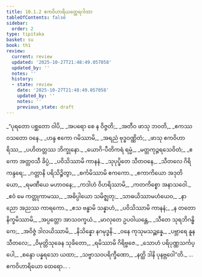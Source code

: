 ```yaml
---
title: 10.1.2 ဧကဝိဟာရိယတ္ထေရဂါထာ
tableOfContents: false
sidebar:
  order: 2
type: tipitaka
basket: su
book: th1
review:
  current: review
  updated: '2025-10-27T21:48:49.057058'
  updated_by: ''
  notes: ''
  history:
  - state: review
    date: '2025-10-27T21:48:49.057058'
    updated_by: ''
    notes: ''
    previous_state: draft
---
```



<ReviewStatus review={frontmatter.review} showDetails={true} />

<HypothesisAnnotation frontmatter={frontmatter} />

<DynamicBreadcrumb />

<Division number="537" book="th1" e="ch" v="19" p="301">

<Paragraph number="841" type="verses" book="th1">
_“ပုရတော ပစ္ဆတော ဝါပိ,_  
_အပရော စေ န ဝိဇ္ဇတိ;_  
_အတီဝ ဖာသု ဘဝတိ,_  
_ဧကဿ ဝသတော ဝနေ._  

</Paragraph>

</Division>
<Division number="538" book="th1" e="ch" v="19" p="301">

<Paragraph number="842" type="verses" book="th1">
_ဟန္ဒ ဧကော ဂမိဿာမိ,_  
_အရညံ ဗုဒ္ဓဝဏ္ဏိတံ;_  
_ဖာသု ဧကဝိဟာရိဿ,_  
_ပဟိတတ္တဿ ဘိက္ခုနော._  

</Paragraph>

</Division>
<Division number="539" book="th1" e="ch" v="19" p="301">

<Paragraph number="843" type="verses" book="th1">
_ယောဂိ-ပီတိကရံ ရမ္မံ,_  
_မတ္တကုဉ္ဇရသေဝိတံ;_  
_ဧကော အတ္တဝသီ ခိပ္ပံ,_  
_ပဝိသိဿာမိ ကာနနံ._  

</Paragraph>

</Division>
<Division number="540" book="th1" e="ch" v="19" p="301">

<Paragraph number="844" type="verses" book="th1">
_သုပုပ္ဖိတေ သီတဝနေ,_  
_သီတလေ ဂိရိကန္ဒရေ;_  
_ဂတ္တာနိ ပရိသိဉ္စိတွာ,_  
_စင်္ကမိဿာမိ ဧကကော._  

</Paragraph>

</Division>
<Division number="541" book="th1" e="ch" v="19" p="301">

<Paragraph number="845" type="verses" book="th1">
_ဧကာကိယော အဒုတိယော,_  
_ရမဏီယေ မဟာဝနေ;_  
_ကဒါဟံ ဝိဟရိဿာမိ,_  
_ကတကိစ္စော အနာသဝေါ._  

</Paragraph>

</Division>
<Division number="542" book="th1" e="ch" v="19" p="301">

<Paragraph number="846" type="verses" book="th1">
_ဧဝံ မေ ကတ္တုကာမဿ,_  
_အဓိပ္ပါယော သမိဇ္ဈတု;_  
_သာဓယိဿာမဟံယေဝ,_  
_နာညော အညဿ ကာရကော._  

</Paragraph>

</Division>
<Division number="543" book="th1" e="ch" v="19" p="302">

<Paragraph number="847" type="verses" book="th1">
_ဧသ ဗန္ဓာမိ သန္နာဟံ,_  
_ပဝိသိဿာမိ ကာနနံ;_  
_န တတော နိက္ခမိဿာမိ,_  
_အပ္ပတ္တော အာသဝက္ခယံ._  

</Paragraph>

</Division>
<Division number="544" book="th1" e="ch" v="19" p="302">

<Paragraph number="848" type="verses" book="th1">
_မာလုတေ ဥပဝါယန္တေ,_  
_သီတေ သုရဘိဂန္ဓိကေ;_  
_အဝိဇ္ဇံ ဒါလယိဿာမိ,_  
_နိသိန္နော နဂမုဒ္ဓနိ._  

</Paragraph>

</Division>
<Division number="545" book="th1" e="ch" v="19" p="302">

<Paragraph number="849" type="verses" book="th1">
_ဝနေ ကုသုမသဉ္ဆန္နေ,_  
_ပဗ္ဘာရေ နူန သီတလေ;_  
_ဝိမုတ္တိသုခေန သုခိတော,_  
_ရမိဿာမိ ဂိရိဗ္ဗဇေ._  

</Paragraph>

</Division>
<Division number="546" book="th1" e="ch" v="19" p="302">

<Paragraph number="850" type="verses" book="th1">
_သောဟံ ပရိပုဏ္ဏသင်္ကပ္ပေါ,_  
_စန္ဒော ပန္နရသော ယထာ;_  
_သဗ္ဗာသဝပရိက္ခီဏော,_  
_နတ္ထိ ဒါနိ ပုနဗ္ဘဝေါ”တိ._  


</Paragraph>
</Division>

<Paragraph number="851" type="center" book="th1">
…  ဧကဝိဟာရိယော ထေရော… .
</Paragraph>